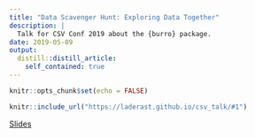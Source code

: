 ```yaml
---
title: "Data Scavenger Hunt: Exploring Data Together"
description: |
  Talk for CSV Conf 2019 about the {burro} package.
date: 2019-05-09
output:
  distill::distill_article:
    self_contained: true
---
```



```r
knitr::opts_chunk$set(echo = FALSE)
```

```r
knitr::include_url("https://laderast.github.io/csv_talk/#1")
```

[Slides](https://laderast.github.io/csv_talk/#1){.btn .btn-primary role="button"}
